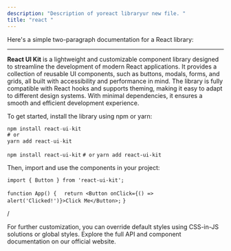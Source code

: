 ```yaml
---
description: "Description of yoreact libraryur new file. "
title: "react "
---
```


Here's a simple two-paragraph documentation for a React library:

***

**React UI Kit** is a lightweight and customizable component library designed to streamline the development of modern React applications. It provides a collection of reusable UI components, such as buttons, modals, forms, and grids, all built with accessibility and performance in mind. The library is fully compatible with React hooks and supports theming, making it easy to adapt to different design systems. With minimal dependencies, it ensures a smooth and efficient development experience.

To get started, install the library using npm or yarn:

```javascript
npm install react-ui-kit
# or
yarn add react-ui-kit
```

`npm install react-ui-kit`
`# or`
`yarn add react-ui-kit`

Then, import and use the components in your project:

`import { Button } from 'react-ui-kit';`

`function App() {`
`  return <Button onClick={() => alert('Clicked!')}>Click Me</Button>;`
`}`

/


For further customization, you can override default styles using CSS-in-JS solutions or global styles. Explore the full API and component documentation on our official website.